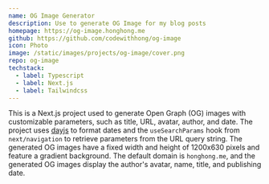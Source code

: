 ```yaml
---
name: OG Image Generator
description: Use to generate OG Image for my blog posts
homepage: https://og-image.honghong.me
github: https://github.com/codewithhong/og-image
icon: Photo
image: /static/images/projects/og-image/cover.png
repo: og-image
techstack:
  - label: Typescript
  - label: Next.js
  - label: Tailwindcss
---
```


This is a Next.js project used to generate Open Graph (OG) images with customizable parameters, such as title, URL, avatar, author, and date. The project uses [dayjs](https://day.js.org/) to format dates and the `useSearchParams` hook from `next/navigation` to retrieve parameters from the URL query string. The generated OG images have a fixed width and height of 1200x630 pixels and feature a gradient background. The default domain is `honghong.me`, and the generated OG images display the author's avatar, name, title, and publishing date.
